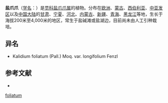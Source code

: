 {{Speciesbox
| name = 盐爪爪
| status = 
| status_system = 
| image = 
| genus = Kalidium
| species = foliatum
| authority = (Pall.) Moq.
}}

'''盐爪爪'''（[[学名|学名]]：{{lang|la|''Kalidium foliatum''}}）是[[苋科|苋科]][[盐爪爪属|盐爪爪属]]的植物。分布在[[欧洲|欧洲]]、[[蒙古|蒙古]]、[[西伯利亚|西伯利亚]]、[[中亚发区|中亚发区]]以及[[中国大陆|中国大陆]]的[[甘肃|甘肃]]、[[宁夏|宁夏]]、[[河北|河北]]、[[内蒙古|内蒙古]]、[[新疆|新疆]]、[[青海|青海]]、[[黑龙江|黑龙江]]等地，生长于海拔200米至4,000米的地区，常生于盐碱滩或盐湖边，目前尚未由人工引种栽培。

== 异名 ==
* Kalidium foliatum (Pall.) Moq. var. longifolium Fenzl

== 参考文献 ==
<div class="references-small">
* {{cite web| url =http://www.bioinfo.cn/db05/KmzwSpecies.php?action=view&id=3839| title =盐爪爪| work =《中国高等植物数据库全库》| publisher =中国科学院微生物研究所| author =昆明植物研究所| accessdate =2009-02-25| deadurl =yes| archiveurl =https://web.archive.org/web/20160305045052/http://www.bioinfo.cn/db05/KmzwSpecies.php?action=view&id=3839| archivedate =2016年3月5日| df =}}
</div>
{{Taxonbar|from=Q15230807}}

{{DEFAULTSORT:Kalidium foliatum}}
[[Category:盐爪爪属|foliatum]]


{{Amaranthaceae-stub}}